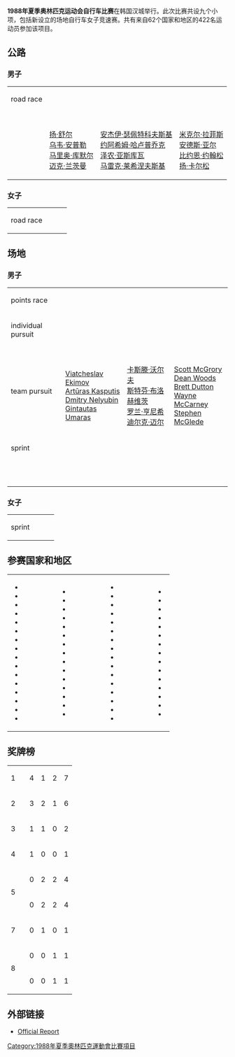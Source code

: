 {{NoteTA|G1=Sports}}
'''1988年夏季奥林匹克运动会自行车比赛'''在韩国汉城举行。此次比赛共设九个小项，包括新设立的场地自行车女子竞速赛。共有来自62个国家和地区的422名运动员参加该项目。

==公路==
===男子===
{| {{MedalistTable|type=Event}}
|-
| road race<br>{{DetailsLink|Cycling at the 1988 Summer Olympics – Men's individual road race}}
| {{flagIOCmedalist|[[奥拉夫·路德维希|奥拉夫·路德维希]]|GDR|1988年夏季}}
| {{flagIOCmedalist|[[贝恩德·格勒内|贝恩德·格勒内]]|FRG|1988年夏季}}
| {{flagIOCmedalist|[[克里斯蒂安·亨|克里斯蒂安·亨]]|FRG|1988年夏季}}
|-
| {{nowrap|team time trial}}<br>{{DetailsLink|Cycling at the 1988 Summer Olympics – Men's team time trial}}
| {{FlagIOCteam|GDR|1988年夏季}}<br />[[扬·舒尔|扬·舒尔]]<br />[[乌韦·安普勒|乌韦·安普勒]]<br />[[马里奥·库默尔|马里奥·库默尔]]<br />[[迈克·兰茨曼|迈克·兰茨曼]]
| {{FlagIOCteam|POL|1988年夏季}}<br />[[安杰伊·瑟佩特科夫斯基|安杰伊·瑟佩特科夫斯基]]<br />[[约阿希姆·哈卢普乔克|约阿希姆·哈卢普乔克]]<br />[[泽农·亚斯库瓦|泽农·亚斯库瓦]]<br />[[马雷克·莱希涅夫斯基|马雷克·莱希涅夫斯基]]
| {{FlagIOCteam|SWE|1988年夏季}}<br />[[米克尔·拉菲斯|米克尔·拉菲斯]]<br />[[安德斯·亚尔|安德斯·亚尔]]<br />[[比约恩·约翰松|比约恩·约翰松]]<br />[[扬·卡尔松_(自行车运动员)|扬·卡尔松]]
|}

===女子===
{| {{MedalistTable|type=Event}}
|-
| road race<br>{{DetailsLink|Cycling at the 1988 Summer Olympics – Women's individual road race}}
| {{flagIOCmedalist|[[Monique_Knol|Monique Knol]]|NED|1988年夏季}}
| {{flagIOCmedalist|[[尤塔·尼豪斯|尤塔·尼豪斯]]|FRG|1988年夏季}}
| {{flagIOCmedalist|[[Laima_Zilporite|Laima Zilporite]]|URS|1988年夏季}}
|}

==场地==
===男子===
{| {{MedalistTable|type=Event}}
|-
| points race<br>{{DetailsLink|Cycling at the 1988 Summer Olympics – Men's points race}}
| {{flagIOCmedalist|[[Dan_Frost|Dan Frost]]|DEN|1988年夏季}}
| {{flagIOCmedalist|[[Leo_Peelen|Leo Peelen]]|NED|1988年夏季}}
| {{flagIOCmedalist|[[Marat_Ganeyev|Marat Ganeyev]]|URS|1988年夏季}}
|-
| individual pursuit<br>{{DetailsLink|Cycling at the 1988 Summer Olympics – Men's individual pursuit}}
| {{flagIOCmedalist|[[Gintautas_Umaras|Gintautas Umaras]]|URS|1988年夏季}}
| {{flagIOCmedalist|[[Dean_Woods|Dean Woods]]|AUS|1988年夏季}}
| {{flagIOCmedalist|[[贝恩德·迪特尔特|贝恩德·迪特尔特]]|GDR|1988年夏季}}
|-
| team pursuit<br>{{DetailsLink|Cycling at the 1988 Summer Olympics – Men's team pursuit}}
| {{FlagIOCteam|URS|1988年夏季}}<br />[[Viatcheslav_Ekimov|Viatcheslav Ekimov]]<br />[[Artūras_Kasputis|Artūras Kasputis]]<br />[[Dmitry_Nelyubin|Dmitry Nelyubin]]<br />[[Gintautas_Umaras|Gintautas Umaras]]
| {{FlagIOCteam|GDR|1988年夏季}}<br />[[卡斯滕·沃尔夫|卡斯滕·沃尔夫]]<br />[[斯特芬·布洛赫维茨|斯特芬·布洛赫维茨]]<br />[[罗兰·亨尼希|罗兰·亨尼希]]<br />[[迪尔克·迈尔|迪尔克·迈尔]]
| {{FlagIOCteam|AUS|1988年夏季}}<br />[[Scott_McGrory|Scott McGrory]]<br />[[Dean_Woods|Dean Woods]]<br />[[Brett_Dutton|Brett Dutton]]<br />[[Wayne_McCarney|Wayne McCarney]]<br />[[Stephen_McGlede|Stephen McGlede]]
|-
| sprint<br>{{DetailsLink|Cycling at the 1988 Summer Olympics – Men's sprint}}
| {{FlagIOCmedalist|[[卢茨·黑斯利希|卢茨·黑斯利希]]|GDR|1988年夏季}}
| {{FlagIOCmedalist|[[Nikolay_Kovsh|Nikolay Kovsh]]|URS|1988年夏季}}
| {{FlagIOCmedalist|[[Gary_Neiwand|Gary Neiwand]]|AUS|1988年夏季}}
|-
| {{nowrap|1 km time trial}}<br>{{DetailsLink|Cycling at the 1988 Summer Olympics – Men's 1 km time trial}}
| {{FlagIOCmedalist|[[Aleksandr_Kirichenko|Aleksandr Kirichenko]]|URS|1988年夏季}}
| {{FlagIOCmedalist|[[Martin_Vinnicombe|Martin Vinnicombe]]|AUS|1988年夏季}}
| {{FlagIOCmedalist|[[罗伯特·莱希纳|罗伯特·莱希纳]]|FRG|1988年夏季}}
|}

===女子===
{| {{MedalistTable|type=Event}}
|-
| sprint<br>{{DetailsLink|Cycling at the 1988 Summer Olympics – Women's sprint}}
| {{flagIOCmedalist|[[Erika_Salumäe|Erika Salumäe]]|URS|1988年夏季}}
| {{flagIOCmedalist|[[克丽斯塔·卢丁-罗滕布格尔|克丽斯塔·卢丁-罗滕布格尔]]|GDR|1988年夏季}}
| {{flagIOCmedalist|[[Connie_Paraskevin|Connie Young]]|USA|1988年夏季}}
|}

==参赛国家和地区==
{|
|
* {{flagIOC|ALG|1988年夏季|2}}
* {{flagIOC|AND|1988年夏季|2}}
* {{flagIOC|ANT|1988年夏季|2}}
* {{flagIOC|ARG|1988年夏季|7}}
* {{flagIOC|AUS|1988年夏季|17}}
* {{flagIOC|AUT|1988年夏季|7}}
* {{flagIOC|BAR|1988年夏季|2}}
* {{flagIOC|BEL|1988年夏季|6}}
* {{flagIOC|BIZ|1988年夏季|5}}
* {{flagIOC|BOL|1988年夏季|1}}
* {{flagIOC|BRA|1988年夏季|8}}
* {{flagIOC|CAN|1988年夏季|11}}
* {{flagIOC|CAY|1988年夏季|6}}
* {{flagIOC|CHN|1988年夏季|9}}
* {{flagIOC|TPE|1988年夏季|2}}
* {{flagIOC|COL|1988年夏季|7}}
|width=50|
|valign=top|
* {{flagIOC|COD|1988年夏季|4}}
* {{flagIOC|TCH|1988年夏季|13}}
* {{flagIOC|DEN|1988年夏季|9}}
* {{flagIOC|GDR|1988年夏季|17}}
* {{flagIOC|ECU|1988年夏季|1}}
* {{flagIOC|FIN|1988年夏季|4}}
* {{flagIOC|FRA|1988年夏季|16}}
* {{flagIOC|GBR|1988年夏季|17}}
* {{flagIOC|GUA|1988年夏季|5}}
* {{flagIOC|GUY|1988年夏季|2}}
* {{flagIOC|HKG|1988年夏季|5}}
* {{flagIOC|HUN|1988年夏季|1}}
* {{flagIOC|IRI|1988年夏季|7}}
* {{flagIOC|IRL|1988年夏季|5}}
* {{flagIOC|ITA|1988年夏季|18}}
|width=50|
|valign=top|
* {{flagIOC|JAM|1988年夏季|3}}
* {{flagIOC|JPN|1988年夏季|12}}
* {{flagIOC|LIB|1988年夏季|2}}
* {{flagIOC|LBA|1988年夏季|2}}
* {{flagIOC|LIE|1988年夏季|3}}
* {{flagIOC|MAW|1988年夏季|4}}
* {{flagIOC|MAS|1988年夏季|2}}
* {{flagIOC|MEX|1988年夏季|5}}
* {{flagIOC|MON|1988年夏季|1}}
* {{flagIOC|NED|1988年夏季|13}}
* {{flagIOC|NZL|1988年夏季|13}}
* {{flagIOC|NOR|1988年夏季|5}}
* {{flagIOC|PHI|1988年夏季|3}}
* {{flagIOC|POL|1988年夏季|11}}
* {{flagIOC|SLE|1988年夏季|1}}
* {{flagIOC|KOR|1988年夏季|15}}
|width=50|
|valign=top|
* {{flagIOC|URS|1988年夏季|18}}
* {{flagIOC|ESP|1988年夏季|13}}
* {{flagIOC|SUR|1988年夏季|1}}
* {{flagIOC|SWE|1988年夏季|8}}
* {{flagIOC|SUI|1988年夏季|9}}
* {{flagIOC|TTO|1988年夏季|2}}
* {{flagIOC|UAE|1988年夏季|6}}
* {{flagIOC|USA|1988年夏季|19}}
* {{flagIOC|ISV|1988年夏季|1}}
* {{flagIOC|URU|1988年夏季|3}}
* {{flagIOC|VEN|1988年夏季|4}}
* {{flagIOC|VIE|1988年夏季|1}}
* {{flagIOC|FRG|1988年夏季|15}}
* {{flagIOC|YUG|1988年夏季|6}}
* {{flagIOC|ZIM|1988年夏季|2}}
|}

==奖牌榜==
{| {{RankedMedalTable}}
|-
| 1 ||align=left| {{FlagIOC|URS|1988年夏季}} || 4 || 1 || 2 || 7
|-
| 2 ||align=left| {{FlagIOC|GDR|1988年夏季}} || 3 || 2 || 1 || 6
|-
| 3 ||align=left| {{FlagIOC|NED|1988年夏季}} || 1 || 1 || 0 || 2
|-
| 4 ||align=left| {{FlagIOC|DEN|1988年夏季}} || 1 || 0 || 0 || 1
|-
|rowspan=2| 5 ||align=left| {{FlagIOC|AUS|1988年夏季}} || 0 || 2 || 2 || 4
|-
|align=left| {{FlagIOC|FRG|1988年夏季}} || 0 || 2 || 2 || 4
|-
| 7 ||align=left| {{FlagIOC|POL|1988年夏季}} || 0 || 1 || 0 || 1
|-
|rowspan=2| 8 ||align=left| {{FlagIOC|SWE|1988年夏季}} || 0 || 0 || 1 || 1
|-
|align=left| {{FlagIOC|USA|1988年夏季}} || 0 || 0 || 1 || 1
|}

==外部链接==
* [https://web.archive.org/web/20130916024518/http://olympic-museum.de/o-reports/report1988.htm Official Report]

{{1988年夏季奥林匹克运动会比赛项目}}
{{奥林匹克运动会自行车比赛}}

[[Category:1988年夏季奧林匹克運動會比賽項目|Category:1988年夏季奧林匹克運動會比賽項目]]